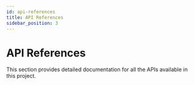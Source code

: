 ```yaml
---
id: api-references
title: API References
sidebar_position: 3
---
```


# API References

This section provides detailed documentation for all the APIs available in this project.
